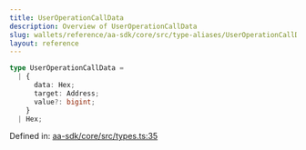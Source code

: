 ```yaml
---
title: UserOperationCallData
description: Overview of UserOperationCallData
slug: wallets/reference/aa-sdk/core/src/type-aliases/UserOperationCallData
layout: reference
---
```


```ts
type UserOperationCallData =
  | {
      data: Hex;
      target: Address;
      value?: bigint;
    }
  | Hex;
```

Defined in: [aa-sdk/core/src/types.ts:35](https://github.com/alchemyplatform/aa-sdk/blob/da19afd63b0ba06a4de95b0d2d7871f64d546304/aa-sdk/core/src/types.ts#L35)
